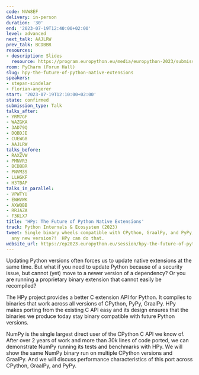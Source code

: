 ```yaml
---
code: NVW8EF
delivery: in-person
duration: '30'
end: '2023-07-19T12:40:00+02:00'
level: advanced
next_talk: AAJLRW
prev_talk: BCDBBR
resources:
- description: Slides
  resource: https://program.europython.eu/media/europython-2023/submissions/NVW8EF/resources/EuroPython2023_HPy_dLwxQ4i.pdf
room: PyCharm (Forum Hall)
slug: hpy-the-future-of-python-native-extensions
speakers:
- stepan-sindelar
- florian-angerer
start: '2023-07-19T12:10:00+02:00'
state: confirmed
submission_type: Talk
talks_after:
- YRM7GF
- WAZGKA
- 3AD79Q
- DQBDJE
- CUEWG8
- AAJLRW
talks_before:
- RAXZVW
- PMNVR3
- BCDBBR
- PNVM3S
- LLHGKF
- H3TBAP
talks_in_parallel:
- VPWTYU
- EWHVWK
- AXWQBB
- RRJAZA
- F3KLX7
title: 'HPy: The Future of Python Native Extensions'
track: Python Internals & Ecosystem (2023)
tweet: Single binary wheels compatible with CPython, GraalPy, and PyPy, now and for
  any new version?!  HPy can do that.
website_url: https://ep2023.europython.eu/session/hpy-the-future-of-python-native-extensions
---
```


Updating Python versions often forces us to update native extensions at the
same time. But what if you need to update Python because of a security issue,
but cannot (yet) move to a newer version of a dependency? Or you are running a
proprietary binary extension that cannot easily be recompiled?

The HPy project provides a better C extension API for Python. It compiles to
binaries that work across all versions of CPython, PyPy, GraalPy. HPy makes
porting from the existing C API easy and its design ensures that the binaries
we produce today stay binary compatible with future Python versions.

NumPy is the single largest direct user of the CPython C API we know of. After
over 2 years of work and more than 30k lines of code ported, we can demonstrate
NumPy running its tests and benchmarks with HPy. We will show the same NumPy
binary run on multiple CPython versions and GraalPy. And we will discuss
performance characteristics of this port across CPython, GraalPy, and PyPy.
